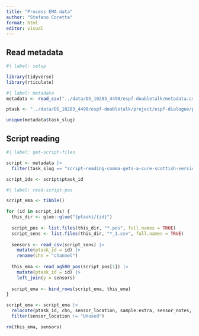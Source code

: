 ```yaml
---
title: "Process EMA data"
author: "Stefano Coretta"
format: html
editor: visual
---
```


## Read metadata

```r
#| label: setup

library(tidyverse)
library(rticulate)
```

```r
#| label: metadata
metadata <- read_csv("../data/DS_10283_4490/espf-doubletalk/metadata.csv")

ptask <- "../data/DS_10283_4490/espf-doubletalk/project/espf-dialogue/participant_task"

unique(metadata$task_slug)
```

## Script reading

```r
#| label: get-script-files

script <- metadata |> 
  filter(task_slug == "script-reading-comma-gets-a-cure-scottish-version")

script_ids <- script$ptask_id
```

```r
#| label: read-script-pos

script_ema <- tibble()

for (id in script_ids) {
  this_dir <- glue::glue("{ptask}/{id}")
  
  script_pos <- list.files(this_dir, "*.pos", full.names = TRUE)
  script_sens <- list.files(this_dir, "*_1.csv", full.names = TRUE)
  
  sensors <- read_csv(script_sens) |> 
    mutate(ptask_id = id) |> 
    rename(chn = "channel")
  
  this_ema <- read_ag500_pos(script_pos[1]) |> 
    mutate(ptask_id = id) |> 
    left_join(y = sensors)
  
  script_ema <- bind_rows(script_ema, this_ema)
}

script_ema <- script_ema |> 
  relocate(ptask_id, chn, sensor_location, sample:extra, sensor_notes, file) |> 
  filter(sensor_location != "Unused")

rm(this_ema, sensors)
```
